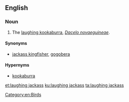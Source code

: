 ==English==

===Noun===

{{en-noun|head=[[laughing]] [[jackass]]|pl=laughing jackasses}}

# The [[laughing kookaburra]], ''[[Dacelo novaeguineae]]''.

====Synonyms====
* [[jackass kingfisher]], [[gogobera]]

====Hypernyms====
* [[kookaburra]]

[[Category:en:Birds]]

[[et:laughing jackass]]
[[ku:laughing jackass]]
[[ta:laughing jackass]]